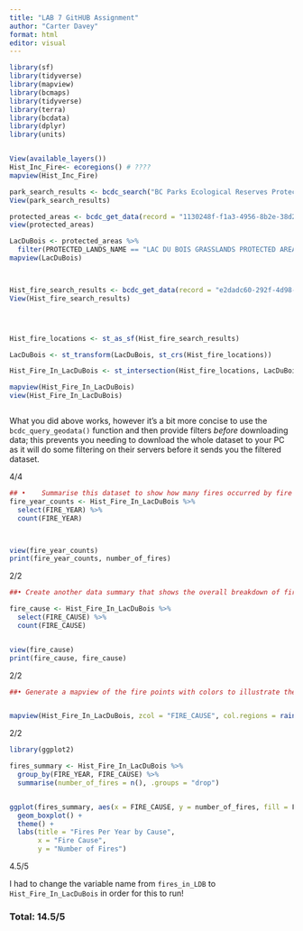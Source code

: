 ---
title: "LAB 7 GitHUB Assignment"
author: "Carter Davey"
format: html
editor: visual
---

```{r}
library(sf)
library(tidyverse)
library(mapview)
library(bcmaps)
library(tidyverse)
library(terra)
library(bcdata)
library(dplyr)
library(units)


View(available_layers())
Hist_Inc_Fire<- ecoregions() # ????
mapview(Hist_Inc_Fire)

park_search_results <- bcdc_search("BC Parks Ecological Reserves Protected Areas")
View(park_search_results)

protected_areas <- bcdc_get_data(record = "1130248f-f1a3-4956-8b2e-38d29d3e4af7")
view(protected_areas)

LacDuBois <- protected_areas %>%
  filter(PROTECTED_LANDS_NAME == "LAC DU BOIS GRASSLANDS PROTECTED AREA")
mapview(LacDuBois)



Hist_fire_search_results <- bcdc_get_data(record = "e2dadc60-292f-4d98-b42b-56ca9e4fe694")
View(Hist_fire_search_results)




Hist_fire_locations <- st_as_sf(Hist_fire_search_results)

LacDuBois <- st_transform(LacDuBois, st_crs(Hist_fire_locations))

Hist_Fire_In_LacDuBois <- st_intersection(Hist_fire_locations, LacDuBois)

mapview(Hist_Fire_In_LacDuBois)
view(Hist_Fire_In_LacDuBois)



```

What you did above works, however it's a bit more concise to use the `bcdc_query_geodata()` function and then provide filters *before* downloading data; this prevents you needing to download the whole dataset to your PC as it will do some filtering on their servers before it sends you the filtered dataset.

4/4

```{r}
## •	Summarise this dataset to show how many fires occurred by fire year
fire_year_counts <- Hist_Fire_In_LacDuBois %>%
  select(FIRE_YEAR) %>%
  count(FIRE_YEAR)



view(fire_year_counts)
print(fire_year_counts, number_of_fires)
```

2/2

```{r}
##•	Create another data summary that shows the overall breakdown of fire cause in the Lac Du Bois Grasslands Protected Area.

fire_cause <- Hist_Fire_In_LacDuBois %>%
  select(FIRE_CAUSE) %>%
  count(FIRE_CAUSE)


view(fire_cause)
print(fire_cause, fire_cause)
```

2/2

```{r}
##•	Generate a mapview of the fire points with colors to illustrate the fire cause.


mapview(Hist_Fire_In_LacDuBois, zcol = "FIRE_CAUSE", col.regions = rainbow(length(unique(Hist_Fire_In_LacDuBois$FIRE_CAUSE))))


```

2/2

```{r}
library(ggplot2)

fires_summary <- Hist_Fire_In_LacDuBois %>%
  group_by(FIRE_YEAR, FIRE_CAUSE) %>%
  summarise(number_of_fires = n(), .groups = "drop")


ggplot(fires_summary, aes(x = FIRE_CAUSE, y = number_of_fires, fill = FIRE_CAUSE)) +
  geom_boxplot() +
  theme() +
  labs(title = "Fires Per Year by Cause",
       x = "Fire Cause",
       y = "Number of Fires")

```

4.5/5

I had to change the variable name from `fires_in_LDB` to `Hist_Fire_In_LacDuBois` in order for this to run!

### Total: 14.5/5
